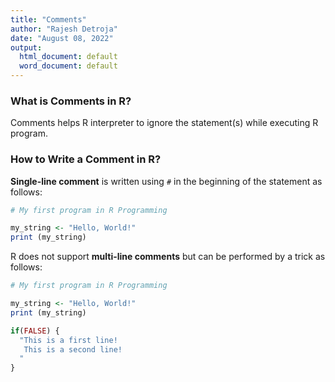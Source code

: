 ```yaml
---
title: "Comments"
author: "Rajesh Detroja"
date: "August 08, 2022"
output:
  html_document: default
  word_document: default
---
```


### What is Comments in R?

Comments helps R interpreter to ignore the statement(s) while executing R program.

### How to Write a Comment in R?

**Single-line comment** is written using `#` in the beginning of the statement as follows:

```r
# My first program in R Programming

my_string <- "Hello, World!"
print (my_string)
```

R does not support **multi-line comments** but can be performed by a trick as follows:

```r
# My first program in R Programming

my_string <- "Hello, World!"
print (my_string)

if(FALSE) {
  "This is a first line!
   This is a second line!
  "
}
```